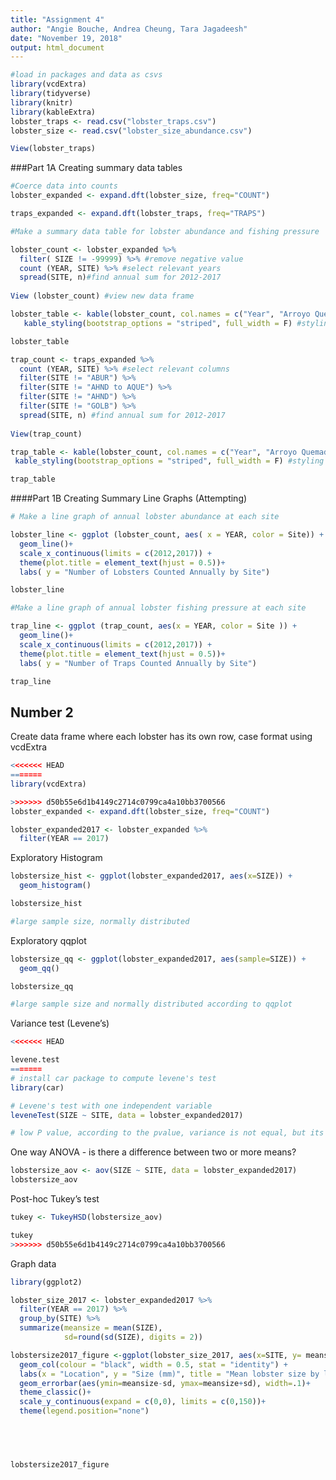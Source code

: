 ```yaml
---
title: "Assignment 4"
author: "Angie Bouche, Andrea Cheung, Tara Jagadeesh"
date: "November 19, 2018"
output: html_document
---
```


```r

#load in packages and data as csvs
library(vcdExtra)
library(tidyverse)
library(knitr)
library(kableExtra)
lobster_traps <- read.csv("lobster_traps.csv")
lobster_size <- read.csv("lobster_size_abundance.csv")

View(lobster_traps)

```

###Part 1A Creating summary data tables 

```r

#Coerce data into counts
lobster_expanded <- expand.dft(lobster_size, freq="COUNT")

traps_expanded <- expand.dft(lobster_traps, freq="TRAPS")


```


```r
#Make a summary data table for lobster abundance and fishing pressure

lobster_count <- lobster_expanded %>% 
  filter( SIZE != -99999) %>% #remove negative value
  count (YEAR, SITE) %>% #select relevant years
  spread(SITE, n)#find annual sum for 2012-2017
  
View (lobster_count) #view new data frame

lobster_table <- kable(lobster_count, col.names = c("Year", "Arroyo Quemado", "Carpinteria", "Isla Vista", "Mohawk", "Naples")) %>% #create summary table and rename columns
   kable_styling(bootstrap_options = "striped", full_width = F) #styling

lobster_table

```



```r

trap_count <- traps_expanded %>% 
  count (YEAR, SITE) %>% #select relevant columns
  filter(SITE != "ABUR") %>%
  filter(SITE != "AHND to AQUE") %>% 
  filter(SITE != "AHND") %>%  
  filter(SITE != "GOLB") %>%  
  spread(SITE, n) #find annual sum for 2012-2017
  
View(trap_count)

trap_table <- kable(lobster_count, col.names = c("Year", "Arroyo Quemado", "Carpinteria", "Isla Vista", "Mohawk", "Naples")) %>% 
 kable_styling(bootstrap_options = "striped", full_width = F) #styling

trap_table

```

####Part 1B Creating Summary Line Graphs (Attempting)

```r
# Make a line graph of annual lobster abundance at each site

lobster_line <- ggplot (lobster_count, aes( x = YEAR, color = Site)) +
  geom_line()+
  scale_x_continuous(limits = c(2012,2017)) +
  theme(plot.title = element_text(hjust = 0.5))+
  labs( y = "Number of Lobsters Counted Annually by Site")

lobster_line

```


```r
#Make a line graph of annual lobster fishing pressure at each site

trap_line <- ggplot (trap_count, aes(x = YEAR, color = Site )) +
  geom_line()+
  scale_x_continuous(limits = c(2012,2017)) +
  theme(plot.title = element_text(hjust = 0.5))+
  labs( y = "Number of Traps Counted Annually by Site")

trap_line

```


















## Number 2
Create data frame where each lobster has its own row, case format using vcdExtra
```r

<<<<<<< HEAD
=======
library(vcdExtra)

>>>>>>> d50b55e6d1b4149c2714c0799ca4a10bb3700566
lobster_expanded <- expand.dft(lobster_size, freq="COUNT")

lobster_expanded2017 <- lobster_expanded %>% 
  filter(YEAR == 2017) 


```

Exploratory Histogram 
```r
lobstersize_hist <- ggplot(lobster_expanded2017, aes(x=SIZE)) +
  geom_histogram()

lobstersize_hist

#large sample size, normally distributed
```

Exploratory qqplot

```r
lobstersize_qq <- ggplot(lobster_expanded2017, aes(sample=SIZE)) +
  geom_qq()

lobstersize_qq

#large sample size and normally distributed according to qqplot

```

Variance test (Levene's)
```r
<<<<<<< HEAD

levene.test
=======
# install car package to compute levene's test
library(car)

# Levene's test with one independent variable
leveneTest(SIZE ~ SITE, data = lobster_expanded2017)

# low P value, according to the pvalue, variance is not equal, but its less than 4x. 

```

One way ANOVA - is there a difference between two or more means?
```r
lobstersize_aov <- aov(SIZE ~ SITE, data = lobster_expanded2017)
lobstersize_aov
```

Post-hoc Tukey's test
```r
tukey <- TukeyHSD(lobstersize_aov)

tukey
>>>>>>> d50b55e6d1b4149c2714c0799ca4a10bb3700566
```

Graph data
```r
library(ggplot2)

lobster_size_2017 <- lobster_expanded2017 %>% 
  filter(YEAR == 2017) %>% 
  group_by(SITE) %>% 
  summarize(meansize = mean(SIZE),
            sd=round(sd(SIZE), digits = 2))

lobstersize2017_figure <-ggplot(lobster_size_2017, aes(x=SITE, y= meansize, fill = SITE)) + 
  geom_col(colour = "black", width = 0.5, stat = "identity") +
  labs(x = "Location", y = "Size (mm)", title = "Mean lobster size by location in 2017") +
  geom_errorbar(aes(ymin=meansize-sd, ymax=meansize+sd), width=.1)+
  theme_classic()+ 
  scale_y_continuous(expand = c(0,0), limits = c(0,150))+
  theme(legend.position="none")
  




lobstersize2017_figure
```

